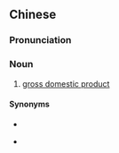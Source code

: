 ==Chinese==
{{zh-forms|s=国内生产毛额|type=222}}

===Pronunciation===
{{zh-pron
|m=guónèi shēngchǎn máo'é
|c=gwok3 noi6 sang1 caan2 mou4 ngaak6
|cat=n
}}

===Noun===
{{zh-noun}}

# {{lb|zh|chiefly|Taiwan}} [[gross domestic product]]

====Synonyms====
* {{zh-l|國內生產總值}}
* {{qualifier|Cantonese}} {{zh-l|本地生產總值}}
